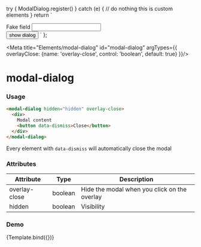 
  try {
    ModalDialog.register()
  } catch (e) {
    // do nothing this is custom elements
  }
  return `
<div>
  <label for="fake">Fake field</label>
  <input type="text" name="fake" id="fake" />
</div>
<button
  id="button"
  onclick="document.querySelector('modal-dialog').removeAttribute('hidden')"
>
  show dialog
</button>
<modal-dialog hidden="hidden" ${overlayClose ? 'overlay-close' : ''}>
  <div class="card" id="modal-box">
    <header>Demonstration</header>
    <form action="" class="stack">
      <div>
        <label for="firstname">Firstname</label>
        <input type="text" name="firstname" id="firstname" />
      </div>
      <div>
        <label for="lastname">Lastname</label>
        <input type="text" name="lastname" id="lastname" />
      </div>
    </form>
    <p>
      Lorem ipsum dolor sit amet, consectetur adipisicing elit. Ad autem
      corporis delectus deserunt doloremque fuga fugit hic in magni
      molestiae, nesciunt nisi optio rem, sint tempore velit vero?
      Architecto, consequatur.
    </p>
    <footer>
      <button data-dismiss>Cancel</button>
      <button data-dismiss id="okbutton">Ok</button>
    </footer>
    <button
      data-dismiss
      aria-label="Close"
      class="modal-close"
      id="closebutton"
    >
      x
    </button>
  </div>
</modal-dialog>
`
};

<Meta title="Elements/modal-dialog" id="modal-dialog" argTypes={{
  overlayClose: {name: 'overlay-close', control: 'boolean', default: true}
}}/>

# modal-dialog

### Usage

```html
<modal-dialog hidden="hidden" overlay-close>
  <div>
    Modal content
    <button data-dismiss>Close</button>
  </div>
</modal-dialog>
```

Every element with `data-dismiss` will automatically close the modal

### Attributes

| Attribute       | Type     | Description                                          |
|-----------------|----------|------------------------------------------------------|
| overlay-close   | boolean  | Hide the modal when you click on the overlay         |
| hidden          | boolean  | Visibility

### Demo

<Canvas>
  <Story name="Default" args={{overlayClose: true}}>
    {Template.bind({})}
  </Story>
</Canvas>
